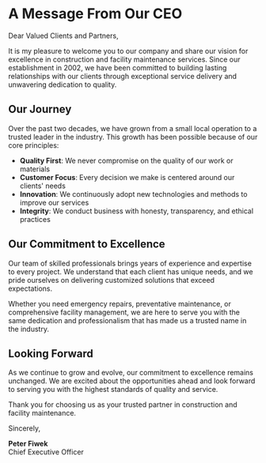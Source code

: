 # A Message From Our CEO

Dear Valued Clients and Partners,

It is my pleasure to welcome you to our company and share our vision for excellence in construction and facility maintenance services. Since our establishment in 2002, we have been committed to building lasting relationships with our clients through exceptional service delivery and unwavering dedication to quality.

## Our Journey

Over the past two decades, we have grown from a small local operation to a trusted leader in the industry. This growth has been possible because of our core principles:

- **Quality First**: We never compromise on the quality of our work or materials
- **Customer Focus**: Every decision we make is centered around our clients' needs
- **Innovation**: We continuously adopt new technologies and methods to improve our services
- **Integrity**: We conduct business with honesty, transparency, and ethical practices

## Our Commitment to Excellence

Our team of skilled professionals brings years of experience and expertise to every project. We understand that each client has unique needs, and we pride ourselves on delivering customized solutions that exceed expectations.

Whether you need emergency repairs, preventative maintenance, or comprehensive facility management, we are here to serve you with the same dedication and professionalism that has made us a trusted name in the industry.

## Looking Forward

As we continue to grow and evolve, our commitment to excellence remains unchanged. We are excited about the opportunities ahead and look forward to serving you with the highest standards of quality and service.

Thank you for choosing us as your trusted partner in construction and facility maintenance.

Sincerely,

**Peter Fiwek**  
Chief Executive Officer
